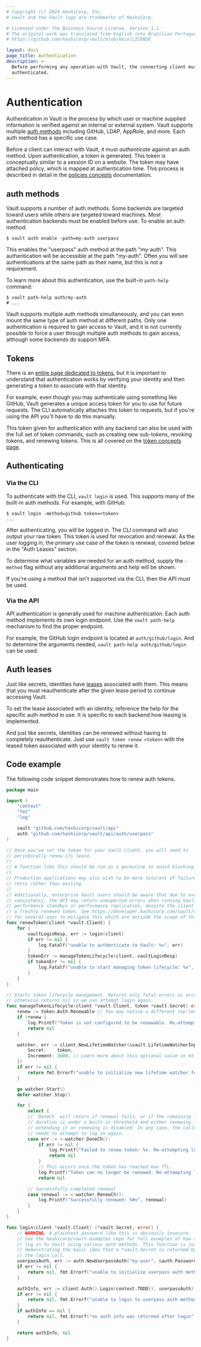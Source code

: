 ```yaml
---
# Copyright (c) 2024 HashiCorp, Inc.
# Vault and the Vault logo are trademarks of HashiCorp.

# Licensed under the Business Source License, Version 1.1.
# The original work was translated from English into Brazilian Portuguese.
# https://github.com/hashicorp/vault/blob/main/LICENSE

layout: docs
page_title: Authentication
description: >-
  Before performing any operation with Vault, the connecting client must be
  authenticated.
---
```


# Authentication

Authentication in Vault is the process by which user or machine supplied
information is verified against an internal or external system. Vault supports
multiple [auth methods](/vault/docs/auth) including GitHub,
LDAP, AppRole, and more. Each auth method has a specific use case.

Before a client can interact with Vault, it must _authenticate_ against an
auth method. Upon authentication, a token is generated. This token is
conceptually similar to a session ID on a website. The token may have attached
policy, which is mapped at authentication time. This process is described in
detail in the [policies concepts](/vault/docs/concepts/policies) documentation.

## auth methods

Vault supports a number of auth methods. Some backends are targeted
toward users while others are targeted toward machines. Most authentication
backends must be enabled before use. To enable an auth method:

```shell-session
$ vault auth enable -path=my-auth userpass
```

This enables the "userpass" auth method at the path "my-auth". This
authentication will be accessible at the path "my-auth". Often you will see
authentications at the same path as their name, but this is not a requirement.

To learn more about this authentication, use the built-in `path-help` command:

```shell-session
$ vault path-help auth/my-auth
# ...
```

Vault supports multiple auth methods simultaneously, and you can even
mount the same type of auth method at different paths. Only one
authentication is required to gain access to Vault, and it is not currently
possible to force a user through multiple auth methods to gain
access, although some backends do support MFA.

## Tokens

There is an [entire page dedicated to tokens](/vault/docs/concepts/tokens),
but it is important to understand that authentication works by verifying
your identity and then generating a token to associate with that identity.

For example, even though you may authenticate using something like GitHub,
Vault generates a unique access token for you to use for future requests.
The CLI automatically attaches this token to requests, but if you're using
the API you'll have to do this manually.

This token given for authentication with any backend can also be used
with the full set of token commands, such as creating new sub-tokens,
revoking tokens, and renewing tokens. This is all covered on the
[token concepts page](/vault/docs/concepts/tokens).

## Authenticating

### Via the CLI

To authenticate with the CLI, `vault login` is used. This supports many
of the built-in auth methods. For example, with GitHub:

```shell-session
$ vault login -method=github token=<token>
...
```

After authenticating, you will be logged in. The CLI command will also
output your raw token. This token is used for revocation and renewal.
As the user logging in, the primary use case of the token is renewal,
covered below in the "Auth Leases" section.

To determine what variables are needed for an auth method,
supply the `-method` flag without any additional arguments and help
will be shown.

If you're using a method that isn't supported via the CLI, then the API
must be used.

### Via the API

API authentication is generally used for machine authentication. Each
auth method implements its own login endpoint. Use the `vault path-help`
mechanism to find the proper endpoint.

For example, the GitHub login endpoint is located at `auth/github/login`.
And to determine the arguments needed, `vault path-help auth/github/login` can
be used.

## Auth leases

Just like secrets, identities have
[leases](/vault/docs/concepts/lease) associated with them. This means that
you must reauthenticate after the given lease period to continue accessing
Vault.

To set the lease associated with an identity, reference the help for
the specific auth method in use. It is specific to each backend
how leasing is implemented.

And just like secrets, identities can be renewed without having to
completely reauthenticate. Just use `vault token renew <token>` with the
leased token associated with your identity to renew it.

## Code example

The following code snippet demonstrates how to renew auth tokens.

<CodeTabs heading="token renewal example">

<CodeBlockConfig lineNumbers>

```go
package main

import (
	"context"
	"fmt"
	"log"

	vault "github.com/hashicorp/vault/api"
	auth "github.com/hashicorp/vault/api/auth/userpass"
)

// Once you've set the token for your Vault client, you will need to
// periodically renew its lease.
//
// A function like this should be run as a goroutine to avoid blocking.
//
// Production applications may also wish to be more tolerant of failures and
// retry rather than exiting.
//
// Additionally, enterprise Vault users should be aware that due to eventual
// consistency, the API may return unexpected errors when running Vault with
// performance standbys or performance replication, despite the client having
// a freshly renewed token. See https://developer.hashicorp.com/vault/docs/enterprise/consistency#vault-1-7-mitigations
// for several ways to mitigate this which are outside the scope of this code sample.
func renewToken(client *vault.Client) {
	for {
		vaultLoginResp, err := login(client)
		if err != nil {
			log.Fatalf("unable to authenticate to Vault: %v", err)
		}
		tokenErr := manageTokenLifecycle(client, vaultLoginResp)
		if tokenErr != nil {
			log.Fatalf("unable to start managing token lifecycle: %v", tokenErr)
		}
	}
}

// Starts token lifecycle management. Returns only fatal errors as errors,
// otherwise returns nil so we can attempt login again.
func manageTokenLifecycle(client *vault.Client, token *vault.Secret) error {
	renew := token.Auth.Renewable // You may notice a different top-level field called Renewable. That one is used for dynamic secrets renewal, not token renewal.
	if !renew {
		log.Printf("Token is not configured to be renewable. Re-attempting login.")
		return nil
	}

	watcher, err := client.NewLifetimeWatcher(&vault.LifetimeWatcherInput{
		Secret:    token,
		Increment: 3600, // Learn more about this optional value in https://developer.hashicorp.com/vault/docs/concepts/lease#lease-durations-and-renewal
	})
	if err != nil {
		return fmt.Errorf("unable to initialize new lifetime watcher for renewing auth token: %w", err)
	}

	go watcher.Start()
	defer watcher.Stop()

	for {
		select {
		// `DoneCh` will return if renewal fails, or if the remaining lease
		// duration is under a built-in threshold and either renewing is not
		// extending it or renewing is disabled. In any case, the caller
		// needs to attempt to log in again.
		case err := <-watcher.DoneCh():
			if err != nil {
				log.Printf("Failed to renew token: %v. Re-attempting login.", err)
				return nil
			}
			// This occurs once the token has reached max TTL.
			log.Printf("Token can no longer be renewed. Re-attempting login.")
			return nil

		// Successfully completed renewal
		case renewal := <-watcher.RenewCh():
			log.Printf("Successfully renewed: %#v", renewal)
		}
	}
}

func login(client *vault.Client) (*vault.Secret, error) {
	// WARNING: A plaintext password like this is obviously insecure.
	// See the hashicorp/vault-examples repo for full examples of how to securely
	// log in to Vault using various auth methods. This function is just
	// demonstrating the basic idea that a *vault.Secret is returned by
	// the login call.
	userpassAuth, err := auth.NewUserpassAuth("my-user", &auth.Password{FromString: "my-password"})
	if err != nil {
		return nil, fmt.Errorf("unable to initialize userpass auth method: %w", err)
	}

	authInfo, err := client.Auth().Login(context.TODO(), userpassAuth)
	if err != nil {
		return nil, fmt.Errorf("unable to login to userpass auth method: %w", err)
	}
	if authInfo == nil {
		return nil, fmt.Errorf("no auth info was returned after login")
	}

	return authInfo, nil
}
```

</CodeBlockConfig>

</CodeTabs>
